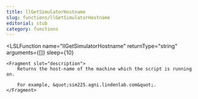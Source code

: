 ```yaml
---
title: llGetSimulatorHostname
slug: functions/llGetSimulatorHostname
editorial: stub
category: functions
---
```


<LSLFunction
	name="llGetSimulatorHostname"
	returnType="string"
	arguments={[]}
	sleep={10}
>
	<Fragment slot="description">
		Returns the host-name of the machine which the script is running on.
		
		For example, &quot;sim225.agni.lindenlab.com&quot;.
	</Fragment>
</LSLFunction>

